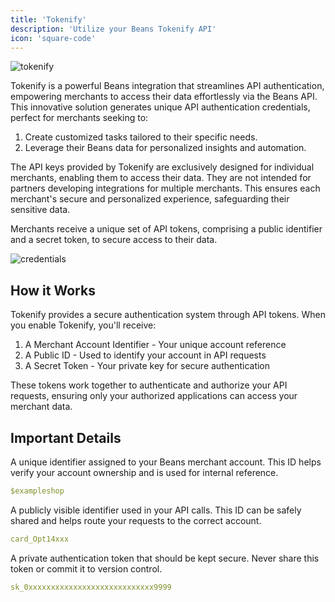 ```yaml
---
title: 'Tokenify'
description: 'Utilize your Beans Tokenify API'
icon: 'square-code'
---
```


<Frame caption="tokenify">
  <img
    src="/assets/images/integrations/tokenify/hero.webp"
    style={{ borderRadius: '0.5rem' }}
    title="tokenify"
    alt="tokenify"
  />
</Frame>

Tokenify is a powerful Beans integration that streamlines API authentication, empowering merchants to access their data
effortlessly via the Beans API. This innovative solution generates unique API authentication credentials, perfect for
merchants seeking to:

1. Create customized tasks tailored to their specific needs.
2. Leverage their Beans data for personalized insights and automation.

<Warning>
  The API keys provided by Tokenify are exclusively designed for individual merchants, enabling them to access their
  data. They are not intended for partners developing integrations for multiple merchants. This ensures each merchant's
  secure and personalized experience, safeguarding their sensitive data.
</Warning>

Merchants receive a unique set of API tokens, comprising a public identifier and a secret
token, to secure access to their data.

<Frame caption="credentials">
  <img
    src="/assets/images/integrations/tokenify/credentials.webp"
    title="credentials"
    alt="credentials"
    style={{ borderRadius: '0.5rem' }}
  />
</Frame>

## How it Works

Tokenify provides a secure authentication system through API tokens. When you enable Tokenify, you'll receive:

1. A Merchant Account Identifier - Your unique account reference
2. A Public ID - Used to identify your account in API requests
3. A Secret Token - Your private key for secure authentication

These tokens work together to authenticate and authorize your API requests, ensuring only your authorized applications can access your merchant data.

## Important Details

<AccordionGroup>
  <Accordion title="Merchant Account Identifier">
    A unique identifier assigned to your Beans merchant account. This ID helps verify your account ownership and is used for internal reference.

```yaml
$exampleshop
```
  </Accordion>

  <Accordion title="Merchant Public ID">
    A publicly visible identifier used in your API calls. This ID can be safely shared and helps route your requests to the correct account.

```yaml
card_Opt14xxx
```
  </Accordion>

  <Accordion title="Merchant Secret Token">
    A private authentication token that should be kept secure. Never share this token or commit it to version control.

```yaml
sk_0xxxxxxxxxxxxxxxxxxxxxxxxxxxx9999
```
  </Accordion>
</AccordionGroup>